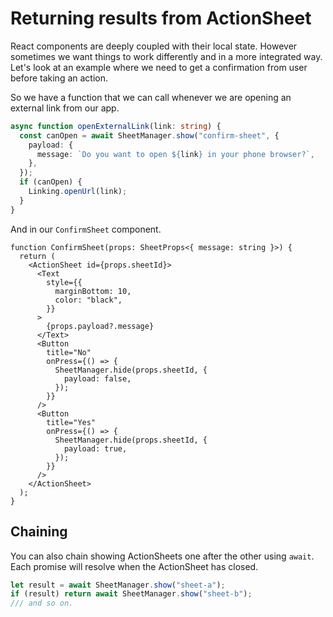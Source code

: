 # Returning results from ActionSheet

React components are deeply coupled with their local state. However sometimes we want things to work differently and in a more integrated way. Let's look at an example where we need to get a confirmation from user before taking an action.

So we have a function that we can call whenever we are opening an external link from our app.

```ts
async function openExternalLink(link: string) {
  const canOpen = await SheetManager.show("confirm-sheet", {
    payload: {
      message: `Do you want to open ${link} in your phone browser?`,
    },
  });
  if (canOpen) {
    Linking.openUrl(link);
  }
}
```

And in our `ConfirmSheet` component.

```tsx
function ConfirmSheet(props: SheetProps<{ message: string }>) {
  return (
    <ActionSheet id={props.sheetId}>
      <Text
        style={{
          marginBottom: 10,
          color: "black",
        }}
      >
        {props.payload?.message}
      </Text>
      <Button
        title="No"
        onPress={() => {
          SheetManager.hide(props.sheetId, {
            payload: false,
          });
        }}
      />
      <Button
        title="Yes"
        onPress={() => {
          SheetManager.hide(props.sheetId, {
            payload: true,
          });
        }}
      />
    </ActionSheet>
  );
}
```

## Chaining

You can also chain showing ActionSheets one after the other using `await`. Each promise will resolve when the ActionSheet has closed.

```ts
let result = await SheetManager.show("sheet-a");
if (result) return await SheetManager.show("sheet-b");
/// and so on.
```
